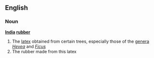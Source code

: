 ==English==
===Noun===
'''[[India]] [[rubber]]'''
# The [[latex]] obtained from certain trees, especially those of the [[genera]] ''[[Hevea]]'' and ''[[Ficus]]''
# The rubber made from this latex